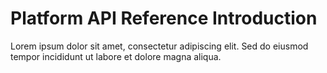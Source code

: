 # Platform API Reference Introduction

Lorem ipsum dolor sit amet, consectetur adipiscing elit. Sed do eiusmod tempor incididunt ut labore et dolore magna aliqua.
